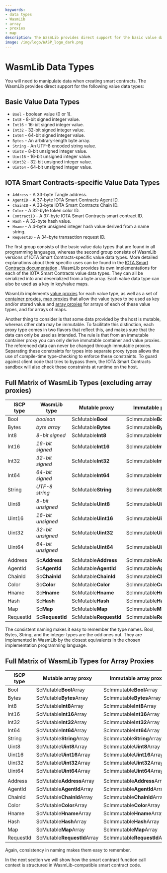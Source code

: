 ```yaml
---
keywords:
- data types
- WasmLib
- array
- proxies
- map
description: The WasmLib provides direct support for the basic value data types that are found in all programming languages, and WasmLib version of IOTA Smart Contracts-specific value data types.
image: /img/logo/WASP_logo_dark.png
---
```

# WasmLib Data Types

You will need to manipulate data when creating smart contracts. The WasmLib provides
direct support for the following value data types:

## Basic Value Data Types

- `Bool` - boolean value (0 or 1).
- `Int8` - 8-bit signed integer value.
- `Int16` - 16-bit signed integer value.
- `Int32` - 32-bit signed integer value.
- `Int64` - 64-bit signed integer value.
- `Bytes` - An arbitrary-length byte array.
- `String` - An UTF-8 encoded string value.
- `Uint8` - 8-bit unsigned integer value.
- `Uint16` - 16-bit unsigned integer value.
- `Uint32` - 32-bit unsigned integer value.
- `Uint64` - 64-bit unsigned integer value.

## IOTA Smart Contracts-specific Value Data Types

- `Address` - A 33-byte Tangle address.
- `AgentID` - A 37-byte IOTA Smart Contracts Agent ID.
- `ChainID` - A 33-byte IOTA Smart Contracts Chain ID.
- `Color` - A 32-byte token color ID.
- `ContractID` - A 37-byte IOTA Smart Contracts smart contract ID.
- `Hash` - A 32-byte hash value.
- `Hname` - A 4-byte unsigned integer hash value derived from a name string.
- `RequestID` - A 34-byte transaction request ID.

The first group consists of the basic value data types that are found in all programming
languages, whereas the second group consists of WasmLib versions of IOTA Smart Contracts-specific value
data types. More detailed explanations about their specific uses can be found in the
[IOTA Smart Contracts documentation](https://github.com/iotaledger/wasp/blob/develop/documentation/docs/misc/coretypes.md)
. WasmLib provides its own implementations for each of the IOTA Smart Contracts value data types. They can
all be serialized into and deserialized from a byte array. Each value data type can also
be used as a key in key/value maps.

WasmLib implements [value proxies](proxies.mdx#value-proxies) for each value type, as well
as a set of [container proxies](proxies.mdx#container-proxies),
[map proxies](proxies.mdx#map-proxies) that allow the value types to be used as key and/or
stored value and  [array proxies](#array-proxies) for arrays of each of these value types,
and for arrays of maps.

Another thing to consider is that some data provided by the host is mutable, whereas other
data may be immutable. To facilitate this distinction, each proxy type comes in two
flavors that reflect this, and makes sure that the data can only be used as intended.
The rule is that from an immutable container proxy you can only derive immutable container
and value proxies. The referenced data can never be changed through immutable proxies.
Separating these constraints for types into separate proxy types allows the use of
compile-time type-checking to enforce these constraints. To guard against client code that tries to bypass
them, the IOTA Smart Contracts sandbox will also check these constraints at runtime on the host.

## Full Matrix of WasmLib Types (excluding array proxies)

| ISCP type  | WasmLib type      | Mutable proxy           | Immutable proxy           |
| ---------- | ----------------- | ----------------------- | ------------------------- |
| Bool       | *boolean*         | ScMutable**Bool**       | ScImmutable**Bool**       |
| Bytes      | *byte array*      | ScMutable**Bytes**      | ScImmutable**Bytes**      |
| Int8       | *8-bit signed*    | ScMutable**Int8**       | ScImmutable**Int8**       |
| Int16      | *16-bit signed*   | ScMutable**Int16**      | ScImmutable**Int16**      |
| Int32      | *32-bit signed*   | ScMutable**Int32**      | ScImmutable**Int32**      |
| Int64      | *64-bit signed*   | ScMutable**Int64**      | ScImmutable**Int64**      |
| String     | *UTF-8 string*    | ScMutable**String**     | ScImmutable**String**     |
| Uint8      | *8-bit unsigned*  | ScMutable**Uint8**      | ScImmutable**Uint8**      |
| Uint16     | *16-bit unsigned* | ScMutable**Uint16**     | ScImmutable**Uint16**     |
| Uint32     | *32-bit unsigned* | ScMutable**Uint32**     | ScImmutable**Uint32**     |
| Uint64     | *64-bit unsigned* | ScMutable**Uint64**     | ScImmutable**Uint64**     |
|            |                   |                         |                           |
| Address    | Sc**Address**     | ScMutable**Address**    | ScImmutable**Address**    |
| AgentId    | Sc**AgentId**     | ScMutable**AgentId**    | ScImmutable**AgentId**    |
| ChainId    | Sc**ChainId**     | ScMutable**ChainId**    | ScImmutable**ChainId**    |
| Color      | Sc**Color**       | ScMutable**Color**      | ScImmutable**Color**      |
| Hname      | Sc**Hname**       | ScMutable**Hname**      | ScImmutable**Hname**      |
| Hash       | Sc**Hash**        | ScMutable**Hash**       | ScImmutable**Hash**       |
| Map        | Sc**Map**         | ScMutable**Map**        | ScImmutable**Map**        |
| RequestId  | Sc**RequestId**   | ScMutable**RequestId**  | ScImmutable**RequestId**  |

The consistent naming makes it easy to remember the type names. Bool, Bytes, String,
and the integer types are the odd ones out. They are implemented in WasmLib by the
closest equivalents in the chosen implementation programming language.

## Full Matrix of WasmLib Types for Array Proxies

| ISCP type  | Mutable array proxy          | Immutable array proxy          |
| ---------- | ---------------------------- | ------------------------------ |
| Bool       | ScMutable**Bool**Array       | ScImmutable**Bool**Array       |
| Bytes      | ScMutable**Bytes**Array      | ScImmutable**Bytes**Array      |
| Int8       | ScMutable**Int8**Array       | ScImmutable**Int8**Array       |
| Int16      | ScMutable**Int16**Array      | ScImmutable**Int16**Array      |
| Int32      | ScMutable**Int32**Array      | ScImmutable**Int32**Array      |
| Int64      | ScMutable**Int64**Array      | ScImmutable**Int64**Array      |
| String     | ScMutable**String**Array     | ScImmutable**String**Array     |
| Uint8      | ScMutable**Uint8**Array      | ScImmutable**Uint8**Array      |
| Uint16     | ScMutable**Uint16**Array     | ScImmutable**Uint16**Array     |
| Uint32     | ScMutable**Uint32**Array     | ScImmutable**Uint32**Array     |
| Uint64     | ScMutable**Uint64**Array     | ScImmutable**Uint64**Array     |
|            |                              |                                |
| Address    | ScMutable**Address**Array    | ScImmutable**Address**Array    |
| AgentId    | ScMutable**AgentId**Array    | ScImmutable**AgentId**Array    |
| ChainId    | ScMutable**ChainId**Array    | ScImmutable**ChainId**Array    |
| Color      | ScMutable**Color**Array      | ScImmutable**Color**Array      |
| Hname      | ScMutable**Hname**Array      | ScImmutable**Hname**Array      |
| Hash       | ScMutable**Hash**Array       | ScImmutable**Hash**Array       |
| Map        | ScMutable**Map**Array        | ScImmutable**Map**Array        |
| RequestId  | ScMutable**RequestId**Array  | ScImmutable**RequestId**Array  |

Again, consistency in naming makes them easy to remember.

In the next section we will show how the smart contract function call context is
structured in WasmLib-compatible smart contract code.
